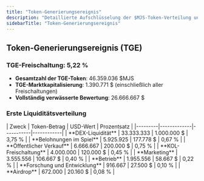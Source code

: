 ```yaml
---
title: "Token-Generierungsereignis"
description: "Detaillierte Aufschlüsselung der $MJS-Token-Verteilung und Liquiditätsallokation beim TGE"
sidebarTitle: "Token-Generierungsereignis"
---
```


## Token-Generierungsereignis (TGE)

### TGE-Freischaltung: 5,22 %
- **Gesamtzahl der TGE-Token**: 46.359.036 $MJS
- **TGE-Marktkapitalisierung**: 1.390.771 $ (einschließlich aller Freischaltungen)
- **Vollständig verwässerte Bewertung**: 26.666.667 $

### Erste Liquiditätsverteilung

<Card className='mt-4 w-fit'>
| Zweck | Token-Betrag | USD-Wert | Prozentsatz |
|---------|-------------|-----------|------------|
| **DEX-Liquidität** | 33.333.333 | 1.000.000 $ | 3,75 % |
| **Belohnungen im Spiel** | 5.925.925 | 177.778 $ | 0,67 % |
| **Öffentlicher Verkauf** | 6.666.667 | 200.000 $ | 0,75 % |
| **KOL-Freischaltung** | 4.000.000 | 120.000 $ | 0,45 % |
| **Marketing** | 3.555.556 | 106.667 $ | 0,40 % |
| **Betrieb** | 1.955.556 | 58.667 $ | 0,22 % |
| **Forschung und Entwicklung** | 916.667 | 27.500 $ | 0,10 % |
| **Airdrop** | 672.000 | 20.160 $ | 0,08 % |
</Card>